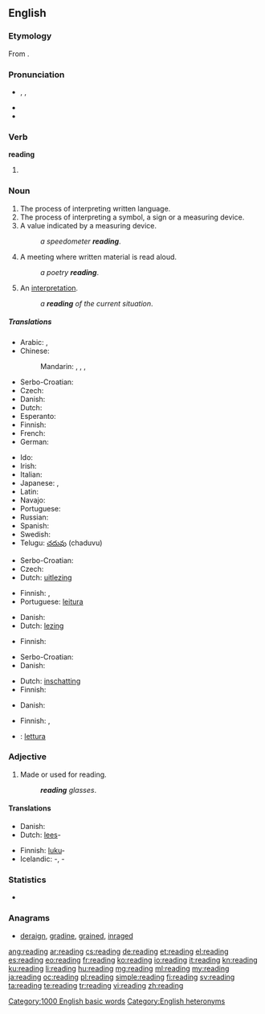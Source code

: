 {{wikipedia|reading (disambiguation)}}
{{also|Reading}}
==English==
{{rfc-auto}}

===Etymology===
From {{suffix|read|ing}}.

===Pronunciation===
* {{enPR|rēd'ĭng}}, {{IPA|/ˈriːdɪŋ/}}, {{X-SAMPA|/"ri:dIN/}}
* {{audio|en-us-reading.ogg|Audio (US)}}
* {{rhymes|iːdɪŋ}}

===Verb===
'''reading'''

# {{present participle of|read}}

===Noun===
{{wikipedia}}
{{en-noun|s|-}}

# The process of interpreting written language.
# The process of interpreting a symbol, a sign or a measuring device.
# A value indicated by a measuring device.
#: ''a speedometer '''reading'''''.
# A meeting where written material is read aloud.
#: ''a poetry '''reading'''''.
# An [[interpretation]].
#: ''a '''reading''' of the current situation''.

=====Translations=====
{{trans-top|the process of interpreting written language}}
* Arabic: {{t-|ar|قراءة|f|tr=qiraa'a}}, {{t-|ar|مطالعة|f|tr=muTaala3a|sc=Arab}}
* Chinese:
*: Mandarin: {{t-|cmn|讀書|sc=Hani}},  {{t-|cmn|读书|tr=dúshū|sc=Hani}},  {{t-|cmn|閱讀|sc=Hani}},  {{t-|cmn|阅读|tr=yuèdú|sc=Hani}}
* Serbo-Croatian: {{t|sh|čitanje|n|alt=čìtānje}}
* Czech: {{t+|cs|čtení|n}}
* Danish: {{t-|da|læsning|c}}
* Dutch: {{t+|nl|lezen|n}}
* Esperanto: {{t-|eo|legado|xs=Esperanto}}
* Finnish: {{t+|fi|lukeminen}}
* French: {{t+|fr|lecture|f}}
* German: {{t+|de|Lesen|n}}
{{trans-mid}}
* Ido: {{t+|io|lektado|xs=Ido}}
* Irish: {{t-|ga|léitheoireacht|f}}
* Italian: {{t+|it|lettura|f}}
* Japanese: {{t+|ja|読書|tr=どくしょ, dokusho}},  {{t-|ja|読むこと|tr=よむこと, yomu-koto}}
* Latin: {{t-|la|lectio|f}}
* Navajo: {{tø|nv|óltaʼ}}
* Portuguese: {{t+|pt|leitura}}
* Russian: {{t+|ru|чтение|n|tr=čténije}}
* Spanish: {{t+|es|lectura|f}}
* Swedish: {{t+|sv|läsning}}
* Telugu: [[చదువు]] (chaduvu)
{{trans-bottom}}

{{trans-top|the process of interpreting a symbol}}
* Serbo-Croatian: {{t|sh|čitanje|n|alt=čìtānje}}
* Czech: {{t+|cs|čtení|n}}
* Dutch: [[uitlezing]] {{f}}
{{trans-mid}}
* Finnish: {{t+|fi|lukeminen}}, {{t-|fi|tulkinta}}
* Portuguese: [[leitura]]
{{trans-bottom}}

{{trans-top|a value indicated by a measuring device}}
* Danish: {{t-|da|aflæsning|c}}
* Dutch: [[lezing]] {{f}}
{{trans-mid}}
* Finnish: {{t-|fi|lukema}}
{{trans-bottom}}

{{trans-top|written material that is read aloud}}
* Serbo-Croatian: {{t|sh|čitanje|n|alt=čìtānje}}
* Danish: {{t-|da|forelæsning|c}}
{{trans-mid}}
* Dutch: [[inschatting]] {{f}}
* Finnish: {{t-|fi|lausunta}}
{{trans-bottom}}

{{trans-top|an interpretation}}
* Danish: {{t-|da|fortolkning|c}}
{{trans-mid}}
* Finnish: {{t-|fi|tulkinta}}, {{t+|fi|lukeminen}}
{{trans-bottom}}

{{checktrans}}
* {{ttbc|it}}: [[lettura]] {{f}}

===Adjective===
{{en-adj|-}}

# Made or used for reading.
#: '''''reading''' glasses''.

====Translations====
{{trans-top|made or used for reading}}
* Danish: {{t-|da|læse-}}
* Dutch: [[lees]]-
{{trans-mid}}
* Finnish: [[luku]]-
* Icelandic: {{t-|is|les}}-, {{t-|is|lestrar}}-
{{trans-bottom}}

===Statistics===
* {{rank|broke|waiting|political|774|reading|German|seven|notice}}

===Anagrams===
* [[deraign#English|deraign]], [[gradine#English|gradine]], [[grained#English|grained]], [[inraged#English|inraged]]

[[Category:1000 English basic words]]
[[Category:English heteronyms]]

[[ang:reading]]
[[ar:reading]]
[[cs:reading]]
[[de:reading]]
[[et:reading]]
[[el:reading]]
[[es:reading]]
[[eo:reading]]
[[fr:reading]]
[[ko:reading]]
[[io:reading]]
[[it:reading]]
[[kn:reading]]
[[ku:reading]]
[[li:reading]]
[[hu:reading]]
[[mg:reading]]
[[ml:reading]]
[[my:reading]]
[[ja:reading]]
[[oc:reading]]
[[pl:reading]]
[[simple:reading]]
[[fi:reading]]
[[sv:reading]]
[[ta:reading]]
[[te:reading]]
[[tr:reading]]
[[vi:reading]]
[[zh:reading]]